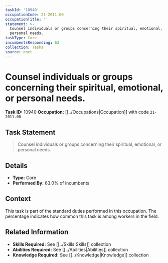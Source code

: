 ```yaml
---
taskId: '10940'
occupationCode: 21-2011.00
occupationTitle: ''
statement: >-
  Counsel individuals or groups concerning their spiritual, emotional, or
  personal needs.
taskType: Core
incumbentsResponding: 63
collection: Tasks
source: onet
---
```

# Counsel individuals or groups concerning their spiritual, emotional, or personal needs.

**Task ID:** 10940
**Occupation:** [[../Occupations|Occupation]] with code `21-2011.00`

## Task Statement

> Counsel individuals or groups concerning their spiritual, emotional, or personal needs.

## Details

- **Type:** Core
- **Performed By:** 63.0% of incumbents

## Context

This task is part of the standard duties performed in this occupation. The percentage indicates how common this task is among workers in the field.

## Related Information

- **Skills Required:** See [[../Skills|Skills]] collection
- **Abilities Required:** See [[../Abilities|Abilities]] collection
- **Knowledge Required:** See [[../Knowledge|Knowledge]] collection
